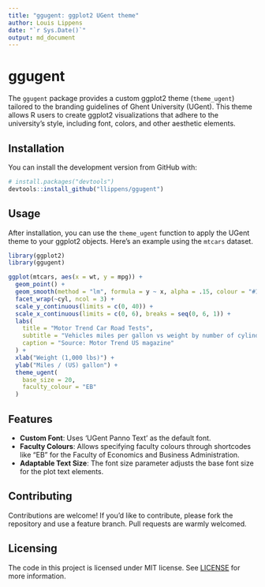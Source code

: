 ```yaml
---
title: "ggugent: ggplot2 UGent theme"
author: Louis Lippens
date: "`r Sys.Date()`"
output: md_document
---
```


# ggugent

The `ggugent` package provides a custom ggplot2 theme (`theme_ugent`) tailored to the branding guidelines of Ghent University (UGent). This theme allows R users to create ggplot2 visualizations that adhere to the university's style, including font, colors, and other aesthetic elements.

## Installation

You can install the development version from GitHub with:

```r
# install.packages("devtools")
devtools::install_github("llippens/ggugent")
```

## Usage

After installation, you can use the `theme_ugent` function to apply the UGent theme to your ggplot2 objects. Here's an example using the `mtcars` dataset.

```r
library(ggplot2)
library(ggugent)

ggplot(mtcars, aes(x = wt, y = mpg)) +
  geom_point() +
  geom_smooth(method = "lm", formula = y ~ x, alpha = .15, colour = "#1E64C8") +
  facet_wrap(~cyl, ncol = 3) +
  scale_y_continuous(limits = c(0, 40)) +
  scale_x_continuous(limits = c(0, 6), breaks = seq(0, 6, 1)) +
  labs(
    title = "Motor Trend Car Road Tests",
    subtitle = "Vehicles miles per gallon vs weight by number of cylinders",
    caption = "Source: Motor Trend US magazine"
  ) +
  xlab("Weight (1,000 lbs)") +
  ylab("Miles / (US) gallon") +
  theme_ugent(
    base_size = 20,
    faculty_colour = "EB"
  )
```

## Features

- **Custom Font**: Uses 'UGent Panno Text' as the default font.
- **Faculty Colours**: Allows specifying faculty colours through shortcodes like "EB" for the Faculty of Economics and Business Administration.
- **Adaptable Text Size**: The font size parameter adjusts the base font size for the plot text elements.

## Contributing

Contributions are welcome! If you'd like to contribute, please fork the repository and use a feature branch. Pull requests are warmly welcomed.

## Licensing

The code in this project is licensed under MIT license. See [LICENSE](LICENSE.md) for more information.
